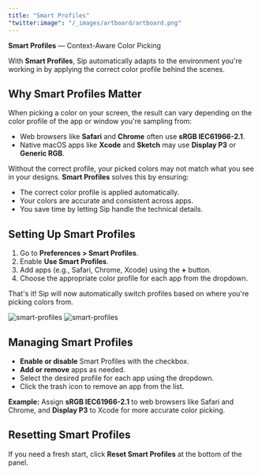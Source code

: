 ```yaml
---
title: "Smart Profiles"
"twitter:image": "/_images/artboard/artboard.png"
---
```


**Smart Profiles** — Context-Aware Color Picking

With **Smart Profiles**, Sip automatically adapts to the environment you're working in by applying the correct color profile behind the scenes.

## Why Smart Profiles Matter

When picking a color on your screen, the result can vary depending on the color profile of the app or window you're sampling from:

- Web browsers like **Safari** and **Chrome** often use **sRGB IEC61966-2.1**.
- Native macOS apps like **Xcode** and **Sketch** may use **Display P3** or **Generic RGB**.

Without the correct profile, your picked colors may not match what you see in your designs. **Smart Profiles** solves this by ensuring:

- The correct color profile is applied automatically.
- Your colors are accurate and consistent across apps.
- You save time by letting Sip handle the technical details.

## Setting Up Smart Profiles

1. Go to **Preferences > Smart Profiles**.
2. Enable **Use Smart Profiles**.
3. Add apps (e.g., Safari, Chrome, Xcode) using the **+** button.
4. Choose the appropriate color profile for each app from the dropdown.

That's it! Sip will now automatically switch profiles based on where you're picking colors from.

<img className="block dark:hidden rounded-lg" src="/_images/pages/smart-profiles/smart-profiles-light@2x.png" alt="smart-profiles" />
<img className="hidden dark:block rounded-lg" src="/_images/pages/smart-profiles/smart-profiles-dark@2x.png" alt="smart-profiles" />

## Managing Smart Profiles

- **Enable or disable** Smart Profiles with the checkbox.
- **Add or remove** apps as needed.
- Select the desired profile for each app using the dropdown.
- Click the trash icon to remove an app from the list.

<Tip>
	<b>Example:</b> Assign <b>sRGB IEC61966-2.1</b> to web browsers like Safari and Chrome, and <b>Display P3</b> to Xcode for more accurate color picking.
</Tip>

## Resetting Smart Profiles

If you need a fresh start, click **Reset Smart Profiles** at the bottom of the panel.
